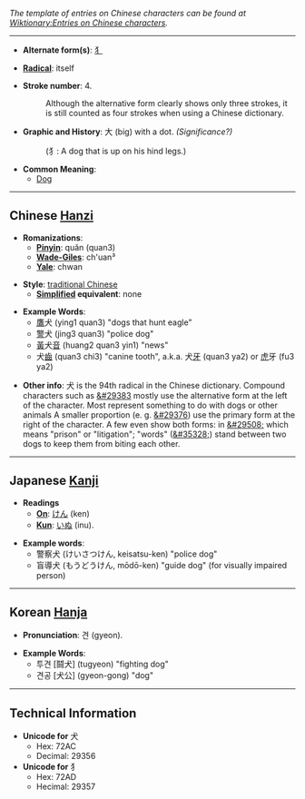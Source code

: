 ''The template of entries on Chinese characters can be found at [[Wiktionary:Entries on Chinese characters]].''

----

* '''Alternate form(s)''': [[犭]]

* '''[[Wiktionary:Chinese radical index|Radical]]''': itself

* '''Stroke number''': 4. 
*: Although the alternative form clearly shows only three strokes, it is still counted as four strokes when using a Chinese dictionary. 

* '''Graphic and History''': 大 (big) with a dot. ''(Significance?)''
*: (犭: A dog that is up on his hind legs.)

* '''Common Meaning''':
**[[Dog]]

----

== Chinese [[Hanzi]] ==

* '''Romanizations''': 
** '''[[Pinyin]]''': quǎn (quan3) 
** '''[[Wade-Giles]]''': ch'uan³
** '''[[Yale]]''': chwan

* '''Style''': [[traditional Chinese]]
** '''[[simplified Chinese | Simplified]] equivalent''': none

* '''Example Words''': 
** [[鷹]]犬 (ying1 quan3) "dogs that hunt eagle"
** [[警]]犬 (jing3 quan3) "police dog"
** [[黃]]犬[[音]] (huang2 quan3 yin1) "news"
** 犬[[齒]] (quan3 chi3) "canine tooth", a.k.a. 犬[[牙]] (quan3 ya2) or [[虎]]牙 (fu3 ya2)

* '''Other info''': &#29356; is the 94th radical in the Chinese dictionary.  Compound characters such as [[&#29383]] mostly use the alternative form at the left of the character.  Most represent something to do with dogs or other animals A smaller proportion (e. g. [[&#29376]]) use the primary form at the right of the character.  A few even show both forms: in [[&#29508;]] which means "prison" or "litigation"; "words" ([[&#35328;]])  stand between two dogs to keep them from biting each other.



----


== Japanese [[Kanji]] ==

*'''Readings'''
** '''[[On]]''': [[けん]] (ken)
** '''[[Kun]]''': [[いぬ]] (inu).

* '''Example words''':
** 警察犬 (けいさつけん, keisatsu-ken) "police dog"
** 盲導犬 (もうどうけん, mōdō-ken) "guide dog" (for visually impaired person)

----


== Korean [[Hanja]] ==

* '''Pronunciation''': 견 (gyeon). 

* '''Example Words''': 
** 투견 [鬪犬] (tugyeon) "fighting dog"
** 견공 [犬公] (gyeon-gong) "dog"



----


== Technical Information ==

*'''Unicode for''' 犬
**Hex: 72AC
**Decimal: 29356
*'''Unicode for''' 犭
**Hex: 72AD 
**Hecimal: 29357